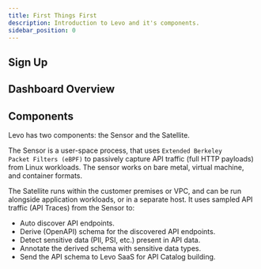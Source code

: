```yaml
---
title: First Things First
description: Introduction to Levo and it's components.
sidebar_position: 0
---
```


## Sign Up

## Dashboard Overview

## Components

Levo has two components: the Sensor and the Satellite. 

The Sensor is a user-space process, that uses <code>Extended Berkeley Packet Filters (eBPF)</code> to 
passively capture API traffic (full HTTP payloads) from Linux workloads. The sensor works on bare metal, 
virtual machine, and container formats.

The Satellite runs within the customer premises or VPC, and can be run alongside application workloads, 
or in a separate host. It uses sampled API traffic (API Traces) from the Sensor to:
- Auto discover API endpoints.
- Derive (OpenAPI) schema for the discovered API endpoints.
- Detect sensitive data (PII, PSI, etc.) present in API data.
- Annotate the derived schema with sensitive data types.
- Send the API schema to Levo SaaS for API Catalog building.